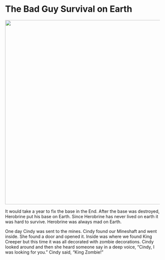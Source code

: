 # The Bad Guy Survival on Earth

![](img/10-base.jpg){width=600px}

It would take a year to fix the base in the End. After the base was destroyed, Herobrine put his base on Earth. Since Herobrine has never lived on earth it was hard to survive. Herobrine was always mad on Earth. 

One day Cindy was sent to the mines. Cindy found our Mineshaft and went inside. She found a door and opened it. Inside was where we found King Creeper but this time it was all decorated with zombie decorations. Cindy looked  around and then she heard someone say in a deep voice, “Cindy, I was looking for you.” Cindy said, “King Zombie!”
